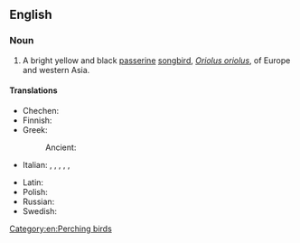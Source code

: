 ==English==

===Noun===
{{wikipedia|Golden оriole}}
{{en-noun}}

# A bright yellow and black [[passerine]] [[songbird]], ''[[Oriolus oriolus]]'', of Europe and western Asia.

====Translations====
{{trans-top|bird}}
* Chechen: {{t|ce|селасат}}
* Finnish: {{t+|fi|kuhankeittäjä}}
* Greek:
*: Ancient: {{t|grc|ἴκτερος|m|sc=polytonic}}
* Italian: {{t+|it|rigogolo|m}}, {{t+|it|oriolo|m}}, {{t|it|giallone|m}}, {{t|it|rubbiolo|m}}, {{t+|it|pappafico|m}} {{qualifier|Veneto}}, {{t|it|beccafico reale|m}}
{{trans-mid}}
* Latin: {{t+|la|icterus|m}}
* Polish: {{t+|pl|wilga|f}}
* Russian: {{t+|ru|и́волга|f}}
* Swedish: {{t+|sv|sommargylling|c}}
{{trans-bottom}}

[[Category:en:Perching birds]]